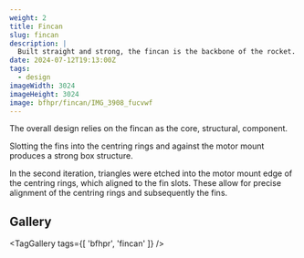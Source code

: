 ```yaml
---
weight: 2 
title: Fincan
slug: fincan
description: |
  Built straight and strong, the fincan is the backbone of the rocket.
date: 2024-07-12T19:13:00Z
tags:
  - design
imageWidth: 3024
imageHeight: 3024
image: bfhpr/fincan/IMG_3908_fucvwf
---
```

The overall design relies on the fincan as the core, structural, component. 

Slotting the fins into the centring rings and against the motor mount produces a strong
box structure.

In the second iteration, triangles were etched into the motor mount edge of the centring rings, which aligned
to the fin slots. These allow for precise alignment of the centring rings and subsequently the fins.

<VideoPlayer
  src='BFHPR/fincan/anim-fincan_ydqrch'
  loop={true}
  autoplay={true}
  controls={true}
/>

## Gallery

<TagGallery
  tags={[
    'bfhpr', 'fincan'
  ]}
/>
